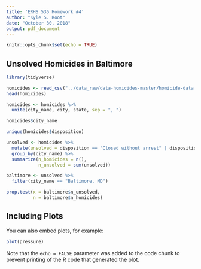```yaml
---
title: 'ERHS 535 Homework #4'
author: "Kyle S. Root"
date: "October 30, 2018"
output: pdf_document
---
```


```r
knitr::opts_chunk$set(echo = TRUE)
```

## Unsolved Homicides in Baltimore

```r
library(tidyverse)

homicides <- read_csv("../data_raw/data-homicides-master/homicide-data.csv")
head(homicides)

homicides <- homicides %>% 
  unite(city_name, city, state, sep = ", ")

homicides$city_name

unique(homicides$disposition)

unsolved <- homicides %>% 
  mutate(unsolved = disposition == "Closed without arrest" | disposition == "Open/No arrest") %>% 
  group_by(city_name) %>% 
  summarize(n_homicides = n(),
            n_unsolved = sum(unsolved))

baltimore <- unsolved %>% 
  filter(city_name == "Baltimore, MD")

prop.test(x = baltimore$n_unsolved,
          n = baltimore$n_homicides)
```


## Including Plots

You can also embed plots, for example:

```r
plot(pressure)
```

Note that the `echo = FALSE` parameter was added to the code chunk to prevent printing of the R code that generated the plot.
